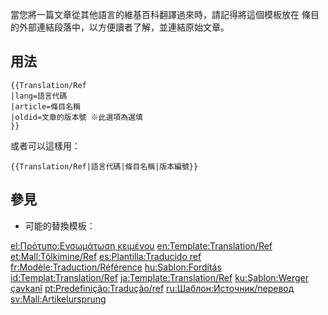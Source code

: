 <includeonly><!-- 在這裡加入模板的保護標識 --></includeonly><noinclude>{{template doc page viewed directly}}</noinclude>
<!-- 在本行下編輯模板說明 -->
當您將一篇文章從其他語言的維基百科翻譯過來時，請記得將這個模板放在<!--全文的最底下-->條目的外部連結段落中，以方便讀者了解，並連結原始文章。

== 用法 ==
<pre>
{{Translation/Ref
|lang=語言代碼
|article=條目名稱
|oldid=文章的版本號 ※此選項為選填
}}
</pre>
或者可以這樣用：
<pre>
{{Translation/Ref|語言代碼|條目名稱|版本編號}}
</pre>

== 參見 ==
* 可能的替換模板：{{Tl|Translated page}}

<includeonly>
<!-- 本行下加入模板的分類 -->
[[Category:頁面訊息模板|{{PAGENAME}}]]
[[Category:翻譯模板|{{PAGENAME}}]]
<!-- 本行下加入模板的跨語言鏈接 -->

[[el:Πρότυπο:Ενσωμάτωση κειμένου]]
[[en:Template:Translation/Ref]] 
[[et:Mall:Tõlkimine/Ref]]
[[es:Plantilla:Traducido ref]]
[[fr:Modèle:Traduction/Référence]]
[[hu:Sablon:Fordítás]]
[[id:Templat:Translation/Ref]]
[[ja:Template:Translation/Ref]]
[[ku:Şablon:Werger çavkanî]]
[[pt:Predefinição:Tradução/ref]]
[[ru:Шаблон:Источник/перевод]]
[[sv:Mall:Artikelursprung]]
</includeonly>